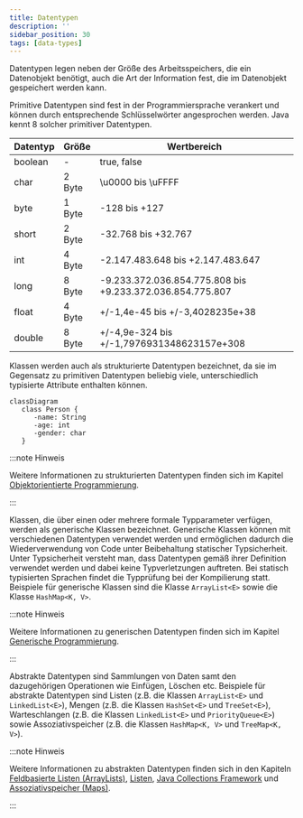 ```yaml
---
title: Datentypen
description: ''
sidebar_position: 30
tags: [data-types]
---
```



Datentypen legen neben der Größe des Arbeitsspeichers, die ein Datenobjekt
benötigt, auch die Art der Information fest, die im Datenobjekt gespeichert
werden kann.

<Tabs>
  <TabItem value="a" label="Primitive Datentypen" default>

Primitive Datentypen sind fest in der Programmiersprache verankert und können
durch entsprechende Schlüsselwörter angesprochen werden. Java kennt 8 solcher
primitiver Datentypen.

| Datentyp | Größe  | Wertbereich                                               |
| -------- | ------ | --------------------------------------------------------- |
| boolean  | -      | true, false                                               |
| char     | 2 Byte | \\u0000 bis \\uFFFF                                       |
| byte     | 1 Byte | -128 bis +127                                             |
| short    | 2 Byte | -32.768 bis +32.767                                       |
| int      | 4 Byte | -2.147.483.648 bis +2.147.483.647                         |
| long     | 8 Byte | -9.233.372.036.854.775.808 bis +9.233.372.036.854.775.807 |
| float    | 4 Byte | +/-1,4e-45 bis +/-3,4028235e+38                           |
| double   | 8 Byte | +/-4,9e-324 bis +/-1,7976931348623157e+308                |

  </TabItem>
  <TabItem value="b" label="Strukturierte Datentypen">

Klassen werden auch als strukturierte Datentypen bezeichnet, da sie im Gegensatz
zu primitiven Datentypen beliebig viele, unterschiedlich typisierte Attribute
enthalten können.

```mermaid
classDiagram
   class Person {
      -name: String
      -age: int
      -gender: char
   }
```

:::note Hinweis

Weitere Informationen zu strukturierten Datentypen finden sich im Kapitel
[Objektorientierte Programmierung](oo).

:::

  </TabItem>
  <TabItem value="c" label="Generische Datentypen">

Klassen, die über einen oder mehrere formale Typparameter verfügen, werden als
generische Klassen bezeichnet. Generische Klassen können mit verschiedenen
Datentypen verwendet werden und ermöglichen dadurch die Wiederverwendung von
Code unter Beibehaltung statischer Typsicherheit. Unter Typsicherheit versteht
man, dass Datentypen gemäß ihrer Definition verwendet werden und dabei keine
Typverletzungen auftreten. Bei statisch typisierten Sprachen findet die
Typprüfung bei der Kompilierung statt. Beispiele für generische Klassen sind die
Klasse `ArrayList<E>` sowie die Klasse `HashMap<K, V>`.

:::note Hinweis

Weitere Informationen zu generischen Datentypen finden sich im Kapitel
[Generische Programmierung](generics).

:::

  </TabItem>
  <TabItem value="d" label="Abstrakte Datentypen">

Abstrakte Datentypen sind Sammlungen von Daten samt den dazugehörigen
Operationen wie Einfügen, Löschen etc. Beispiele für abstrakte Datentypen sind
Listen (z.B. die Klassen `ArrayList<E>` und `LinkedList<E>`), Mengen (z.B. die
Klassen `HashSet<E>` und `TreeSet<E>`), Warteschlangen (z.B. die Klassen
`LinkedList<E>` und `PriorityQueue<E>`) sowie Assoziativspeicher (z.B. die
Klassen `HashMap<K, V>` und `TreeMap<K, V>`).

:::note Hinweis

Weitere Informationen zu abstrakten Datentypen finden sich in den Kapiteln
[Feldbasierte Listen (ArrayLists)](array-lists), [Listen](lists),
[Java Collections Framework](java-collections-framework) und
[Assoziativspeicher (Maps)](maps).

:::

  </TabItem>
</Tabs>
